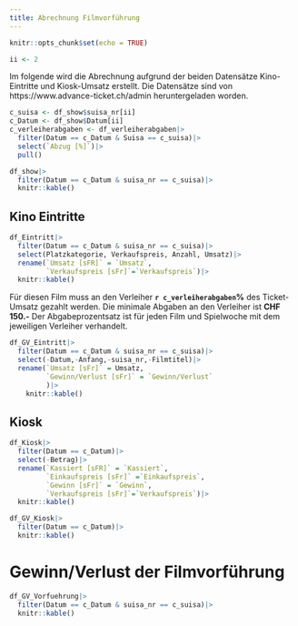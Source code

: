 ```yaml
---
title: Abrechnung Filmvorführung
---
```


```r
knitr::opts_chunk$set(echo = TRUE)
```


```r
ii <- 2
```

Im folgende wird die Abrechnung aufgrund der beiden Datensätze Kino-Eintritte und Kiosk-Umsatz erstellt. Die Datensätze sind von https://www.advance-ticket.ch/admin heruntergeladen worden.
```r
c_suisa <- df_show$suisa_nr[ii]
c_Datum <- df_show$Datum[ii]
c_verleiherabgaben <- df_verleiherabgaben|>
  filter(Datum == c_Datum & Suisa == c_suisa)|>
  select(`Abzug [%]`)|>
  pull()

df_show|>
  filter(Datum == c_Datum & suisa_nr == c_suisa)|>
  knitr::kable()
```


## Kino Eintritte

```r

df_Eintritt|>
  filter(Datum == c_Datum & suisa_nr == c_suisa)|>
  select(Platzkategorie, Verkaufspreis, Anzahl, Umsatz)|>
  rename(`Umsatz [sFR]` = `Umsatz`,
         `Verkaufspreis [sFr]`=`Verkaufspreis`)|>
  knitr::kable()

```


Für diesen Film muss an den Verleiher **`r c_verleiherabgaben`%** des Ticket-Umsatz gezahlt werden. Die minimale Abgaben an den Verleiher ist **CHF 150.-**
Der Abgabeprozentsatz ist für jeden Film und Spielwoche mit dem jeweiligen Verleiher verhandelt.
```r
df_GV_Eintritt|>
  filter(Datum == c_Datum & suisa_nr == c_suisa)|>
  select(-Datum,-Anfang,-suisa_nr,-Filmtitel)|>
  rename(`Umsatz [sFr]` = Umsatz,
         `Gewinn/Verlust [sFr]` = `Gewinn/Verlust`
         )|>
    knitr::kable()

```


## Kiosk

```r
df_Kiosk|>
  filter(Datum == c_Datum)|>
  select(-Betrag)|>
  rename(`Kassiert [sFR]` = `Kassiert`,
         `Einkaufspreis [sFr]` =`Einkaufspreis`,
         `Gewinn [sFr]` = `Gewinn`,
         `Verkaufspreis [sFr]`=`Verkaufspreis`)|>
  knitr::kable()

```


```r
df_GV_Kiosk|>
  filter(Datum == c_Datum)|>
  knitr::kable()

```


# Gewinn/Verlust der Filmvorführung
```r
df_GV_Vorfuehrung|>
  filter(Datum == c_Datum & suisa_nr == c_suisa)|>
  knitr::kable()
```





